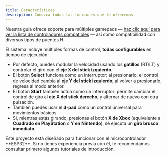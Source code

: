 ```yaml
---
title: Características
description: Conozca todas las funciones que le ofrecemos.
---
```


Nuestra guía ofrece soporte para múltiples gamepads — [haz clic aquí para ver la lista de controladores compatibles](https://bluepad32.readthedocs.io/en/latest/supported_gamepads/) — así como compatibilidad con diversos tipos de puentes H.

El sistema incluye múltiples formas de control, **todas configurables** en tiempo de ejecución:

- Por defecto, puedes modular la velocidad usando los **gatillos** (RT/LT) y controlar el giro con el **eje X del stick izquierdo**.
- El botón **Select** funciona como un interruptor: al presionarlo, el control de velocidad cambia al **eje Y del stick izquierdo**; al volver a presionarlo, regresa al modo anterior.
- El botón **Start** también actúa como un interruptor: permite cambiar el control de giro al **eje X del stick derecho**, y alternar de nuevo con otra pulsación.
- También puedes usar el **d-pad** como un control universal para movimientos básicos.
- Si, mientras estás girando, presionas el botón **X de Xbox** (equivalente a **Cuadrado en PlayStation** o **Y en Nintendo**), se ejecuta un **giro brusco inmediato**.

<Aside type="caution">
Este proyecto está diseñado para funcionar con el microcontrolador **ESP32**.  
Si no tienes experiencia previa con él, te recomendamos consultar primero algunos tutoriales de introducción.
</Aside>

<LinkCard title="PinOut" href="/es/guides/pinout/" />
<LinkCard title="Soporte de Puentes H" href="/es/guides/hbridge/" />
